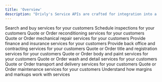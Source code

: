 ```yaml
---
title: 'Overview'
description: "Drivly's Service APIs are crafted for integration into a wide range of applications, empowering businesses to offer a seamless and comprehensive service experience."
---
```


<CardGroup cols={2}>
  <Card title='Concierge' icon='bell-concierge' href='/services/concierge/overview'>
    Search and buy services for your customers
  </Card>
  <Card title='Inspection' icon='clipboard-check' href='/services/inspection/overview'>
    Schedule inspections for your customers
  </Card>
  <Card title='Reconditioning' icon='stars' href='/services/reconditioning/overview'>
    Quote or Order reconditioning services for your customers
  </Card>
  <Card title='Mechanical Repair' icon='car-wrench' href='/services/mechanical-repair/overview'>
    Quote or Order mechanical repair services for your customers
  </Card>
  <Card
    title='Finance & Insurance'
    icon='file-invoice-dollar'
    href='/services/finance-and-insurance/overview'>
    Provide finance and insurance services for your customers
  </Card>
  <Card
    title='Back Office & Contracting'
    icon='cabinet-filing'
    href='/services/back-office-and-contracting/overview'>
    Provide back office and contracting services for your customers
  </Card>
  <Card
    title='Title & Registration'
    icon='file-invoice'
    href='/services/title-and-registration/overview'>
    Quote or Order title and registration services for your customers
  </Card>
  <Card title='Body & Paint' icon='fill-drip' href='/services/body-and-paint/overview'>
    Quote or Order body and paint services for your customers
  </Card>
  <Card title='Wash & Detail' icon='car-wash' href='/services/wash-and-detail/overview'>
    Quote or Order wash and detail services for your customers
  </Card>
  <Card
    title='Transport & Delivery'
    icon='truck-container'
    href='/services/transport-and-delivery/overview'>
    Quote or Order transport and delivery services for your customers
  </Card>
  <Card
    title='Scheduled Maintenance'
    icon='screwdriver-wrench'
    href='/services/scheduled-maintenance/overview'>
    Quote or Order maintenance services for your customers
  </Card>
  <Card
    title='Monetizing Services'
    icon='dollar-sign'
    href='/services/monetizing-services/margin-and-markups'>
    Understand how margins and markups work with services
  </Card>
</CardGroup>


